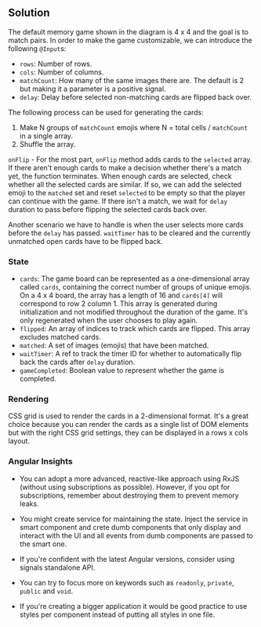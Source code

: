 
## Solution

The default memory game shown in the diagram is 4 x 4 and the goal is to match pairs. In order to make the game customizable, we can introduce the following `@Input`s:

- `rows`: Number of rows.
- `cols`: Number of columns.
- `matchCount`: How many of the same images there are. The default is 2 but making it a parameter is a positive signal.
- `delay`: Delay before selected non-matching cards are flipped back over.

The following process can be used for generating the cards:

1. Make N groups of `matchCount` emojis where N = total cells / `matchCount` in a single array.
1. Shuffle the array.

`onFlip` - For the most part, `onFlip` method adds cards to the `selected` array. If there aren't enough cards to make a decision whether there's a match yet, the function terminates. When enough cards are selected, check whether all the selected cards are similar. If so, we can add the selected emoji to the `matched` set and reset `selected` to be empty so that the player can continue with the game. If there isn't a match, we wait for `delay` duration to pass before flipping the selected cards back over.

Another scenario we have to handle is when the user selects more cards before the `delay` has passed. `waitTimer` has to be cleared and the currently unmatched open cards have to be flipped back.

### State

- `cards`: The game board can be represented as a one-dimensional array called `cards`, containing the correct number of groups of unique emojis. On a 4 x 4 board, the array has a length of 16 and `cards[4]` will correspond to row 2 column 1. This array is generated during initialization and not modified throughout the duration of the game. It's only regenerated when the user chooses to play again.
- `flipped`: An array of indices to track which cards are flipped. This array excludes matched cards.
- `matched`: A set of images (emojis) that have been matched.
- `waitTimer`: A ref to track the timer ID for whether to automatically flip back the cards after `delay` duration.
- `gameCompleted`: Boolean value to represent whether the game is completed.

### Rendering

CSS grid is used to render the cards in a 2-dimensional format. It's a great choice because you can render the cards as a single list of DOM elements but with the right CSS grid settings, they can be displayed in a rows x cols layout.

### Angular Insights

- You can adopt a more advanced, reactive-like approach using RxJS (without using subscriptions as possible). However, if you opt for subscriptions, remember about destroying them to prevent memory leaks.

- You might create service for maintaining the state. Inject the service in smart component and crete dumb components that only display and interact with the UI and all events from dumb components are passed to the smart one.

- If you're confident with the latest Angular versions, consider using signals standalone API.

- You can try to focus more on keywords such as `readonly`, `private`, `public` and `void`.

- If you're creating a bigger application it would be good practice to use styles per component instead of putting all styles in one file.

<TestCases />
